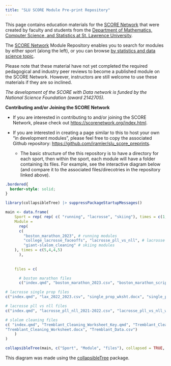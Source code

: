```yaml
---
title: "SLU SCORE Module Pre-print Repository"
---
```


This page contains education materials for the [SCORE Network](https://scorenetwork.org/index.html) that were created by faculty and students from the [Department of Mathematics, Computer Science, and Statistics at St. Lawrence University](https://www.stlawu.edu/offices/math-computer-science-and-statistics){target="_blank"}.

The [SCORE Network](https://scorenetwork.org/index.html){target="_blank"} Module Repository enables you to search for modules by either sport (along the left), or you can browse [by statistics and data science topic](by-statsds-topic.qmd).

Please note that these material have not yet completed the required pedagogical and industry peer reviews to become a published module on the SCORE Network. However, instructors are still welcome to use these materials if they are so inclined.

_The development of the SCORE with Data network is funded by the National Science Foundation (award 2142705)._


**Contributing and/or Joining the SCORE Network**

- If you are interested in contributing to and/or joining the SCORE Network, please check out [https://scorenetwork.org/index.html](https://scorenetwork.org/index.html){target="_blank"}.

- If you are interested in creating a page similar to this to host your own "in development modules", please feel free to copy the associated Github repository: [https://github.com/iramler/slu_score_preprints](https://github.com/iramler/slu_score_preprints){target="_blank"}.

    + The basic structure of the this repository is to have a directory for each sport, then within the sport, each module will have a folder containing its files. For example, see the interactive diagram below (and compare it to the associated files/direcotries in the repository linked above).

```css
.bordered{
  border-style: solid;
}
```

<div class="bordered">
```r
library(collapsibleTree) |> suppressPackageStartupMessages()

main <- data.frame(
    Sport = rep( rep( c( "running", "lacrosse", "skiing"), times = c(1,2,1) ), times = c(5, 4, 4, 5) ),
    Module = 
      rep(
      c(
        "boston_marathon_2023", # running modules
        "college_lacrosse_faceoffs", "lacrosse_pll_vs_nll", # lacrosse modules
        "giant-slalom_cleaning" # skiing modules
    ), times = c(5,4,4,5)      
      ),
    
    
    files = c(

      # boston marathon files
      c("index.qmd", "boston_marathon_2023.csv", "boston_marathon_script.docx", "boston_marathon_worksheet-key.docx", "boston_marathon_worksheet.docx"),

# lacrosse single prop files
c("index.qmd", "lax_2022_2023.csv", "single_prop_wksht.docx", "single_prop_wksht_key.docx"),

# lacrosse pll vs nll files
c("index.qmd", "lacrosse_pll_nll_2021-2022.csv", "lacrosse_pll_vs_nll_worksheet.docx", "lacrosse_pll_vs_nll_worksheet_key.docx"),

# slalom cleaning files
c( "index.qmd", "Tremblant_Cleaning_Worksheet_Key.qmd", "Tremblant_Cleaning_Module_Script.docx", 
"Tremblant_Cleaning_Worksheet.docx", "Tremblant_Data.csv")
    )
)

collapsibleTree(main, c("Sport", "Module", "files"), collapsed = TRUE, fillByLevel = FALSE)
```

This diagram was made using the [collapsibleTree](https://CRAN.R-project.org/package=collapsibleTree){target="_blank"} package.
</div>
    


<!--
Tip:

* Be sure to modify the _quarto.yml file to match your institution's information


* Notice the underscore at the beginning of the filename in the Quarto (.qmd) file in the skiing module ("_Tremblant_Cleaning_Worksheet_Key.qmd"). This is done to ensure that it isn't rendered into an html page and is instead just provided as a raw file. (Individuals willing to invest more time into customizing their _quarto.yml file can likely avoid this step.)
-->
